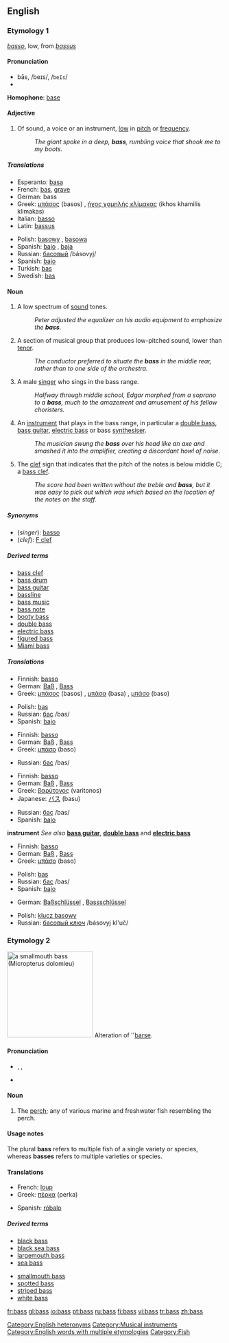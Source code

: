 {{see|bas}}
{{wikipedia}}
==English==

===Etymology 1===
{{It.}} ''[[basso]]'', low, from {{L.}} ''[[bassus]]''

====Pronunciation====
*bās, /beɪs/, /<tt>beIs</tt>/
*{{audio|en-us-bass-low.ogg|Audio (US)}}

'''Homophone''': [[base]]

====Adjective====
{{en-adj}}

# Of sound, a voice or an instrument, [[low]] in [[pitch]] or [[frequency]].
#:''The giant spoke in a deep, '''bass''', rumbling voice that shook me to my boots.''

=====Translations=====
{{trans-top|low in pitch}}
*Esperanto: [[basa]]
*French: [[bas]], [[grave]]
*German: bass
*Greek: [[μπάσος]] (basos) {{m}}, [[ήχος χαμηλής κλίμακας]] (ikhos khamilis klimakas) {{m}}
*Italian: [[basso]] {{m}}
*Latin: [[bassus]] {{m}}
{{trans-mid}}
*Polish: [[basowy]] {{m}}, [[basowa]] {{f}}
*Spanish: [[bajo]] {{m}}, [[baja]] {{f}}
*Russian: [[басовый]] /básovyj/
*Spanish: [[bajo]] {{m}}
*Turkish: [[bas]]
*Swedish: [[bas]]
{{trans-bottom}}

====Noun====
{{en-noun|es}}

# A low spectrum of [[sound]] tones.
#:''Peter adjusted the equalizer on his audio equipment to emphasize the '''bass'''.''
# A section of musical group that produces low-pitched sound, lower than [[tenor]].
#:''The conductor preferred to situate the '''bass''' in the middle rear, rather than to one side of the orchestra.''
# A male [[singer]] who sings in the bass range.
#:''Halfway through middle school, Edgar morphed from a soprano to a '''bass''', much to the amazement and amusement of his fellow choristers.''
# An [[instrument]] that plays in the bass range, in particular a [[double bass]], [[bass guitar]], [[electric bass]] or bass [[synthesiser]].
#:''The musician swung the '''bass''' over his head like an axe and smashed it into the amplifier, creating a discordant howl of noise.''
# The [[clef]] sign that indicates that the pitch of the notes is below middle C; a [[bass clef]].
#:''The score had been written without the treble and '''bass''', but it was easy to pick out which was which based on the location of the notes on the staff.''

=====Synonyms=====
*(''singer''): [[basso]]
*(''clef''): [[F clef]]

=====Derived terms=====
*[[bass clef]]
*[[bass drum]]
*[[bass guitar]]
*[[bassline]]
*[[bass music]]
*[[bass note]]
*[[booty bass]]
*[[double bass]]
*[[electric bass]]
*[[figured bass]]
*[[Miami bass]]

=====Translations=====

{{trans-top|low spectrum of sound}}
*Finnish: [[basso]]
*German: [[Baß]] {{m}}, [[Bass]] {{m}}
*Greek: [[μπάσος]] (basos) {{m}}, [[μπάσα]] (basa) {{f}}, [[μπάσο]] (baso) {{n}}
{{trans-mid}}
*Polish: [[bas]] {{m}}
*Russian: [[бас]] /bas/ {{m}}
*Spanish: [[bajo]] {{m}}
{{trans-bottom}}

{{trans-top|section of musical group}}
*Finnish: [[basso]]
*German: [[Baß]] {{m}}, [[Bass]] {{m}}
*Greek: [[μπάσο]] (baso) {{n}}
{{trans-mid}}
*Russian: [[бас]] /bas/ {{m}}
{{trans-bottom}}

{{trans-top|singer}}
*Finnish: [[basso]]
*German: [[Baß]] {{m}}, [[Bass]] {{m}}
*Greek: [[βαρύτονος]] (varitonos) {{m}}
*Japanese: [[バス]] (basu)
{{trans-mid}}
*Russian: [[бас]] /bas/ {{m}}
*Spanish: [[bajo]] {{m}}
{{trans-bottom}}

'''instrument'''
''See also'' '''[[bass guitar]]''', '''[[double bass]]''' and '''[[electric bass]]'''
{{top}}
*Finnish: [[basso]]
*German: [[Baß]] {{m}}, [[Bass]] {{m}}
*Greek: [[μπάσο]] (baso) {{n}}
{{mid}}
*Polish: [[bas]] {{m}}
*Russian: [[бас]] /bas/ {{m}}
*Spanish: [[bajo]] {{m}}
{{bottom}}

{{trans-top|clef sign}}
*German: [[Baßschlüssel]] {{m}}, [[Bassschlüssel]] {{m}}
{{trans-mid}}
*Polish: [[klucz basowy]] {{m}}
*Russian: [[басовый ключ]] /básovyj kl'uč/ {{m}}
{{trans-bottom}}

===Etymology 2===
[[Image:Smallmouth_bass.jpg|thumb|right|200px|a smallmouth bass (''Micropterus dolomieu'')]]
Alteration of ''[[barse]].

====Pronunciation====
*{{AHD|băs}}, {{IPA|/bæs/}}, {{SAMPA|/b{s/}}
*{{audio|en-us-bass.ogg|Audio (US)}}

====Noun====
{{en-noun|es|pl2=bass}}

# The [[perch]]; any of various marine and freshwater fish resembling the perch.

====Usage notes====
The plural '''bass''' refers to multiple fish of a single variety or species, whereas '''basses''' refers to multiple varieties or species.

====Translations====
{{rfc-level|Translations at L3+}}
{{top}}
*French: [[loup]] {{m}}
*Greek: [[πέρκα]] (perka) {{f}}
{{mid}}
*Spanish: [[róbalo]] {{m}}
{{bottom}}

=====Derived terms=====
{{top2}}
*[[black bass]]
*[[black sea bass]]
*[[largemouth bass]]
*[[sea bass]]
{{mid2}}
*[[smallmouth bass]]
*[[spotted bass]]
*[[striped bass]]
*[[white bass]]
{{bottom}}

[[Category:English heteronyms]]
[[Category:Musical instruments]]
[[Category:English words with multiple etymologies]]
[[Category:Fish]]

[[fr:bass]]
[[gl:bass]]
[[io:bass]]
[[pt:bass]]
[[ru:bass]]
[[fi:bass]]
[[vi:bass]]
[[tr:bass]]
[[zh:bass]]